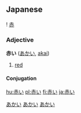 ==Japanese==    
{{ja-kanjitab-top}}
! [[赤]]
{{ja-kanjitab-bottom}}
===Adjective===
'''赤い''' ([[あかい]], [[akai]])
# [[red]]

====Conjugation====
{{ja-i|赤|あか|aka}}

[[Category:Japanese language|あかい]]
[[Category:い-Adjectives|あかい]]
[[Category:ja:Colors|あかい]]

[[hu:赤い]]
[[pl:赤い]]
[[fi:赤い]]
[[ja:赤い]]